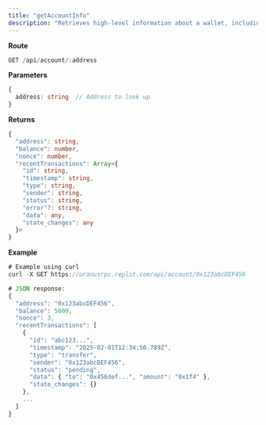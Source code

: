 ```yaml
---
title: "getAccountInfo"
description: "Retrieves high-level information about a wallet, including recent transactions."
---
```


**Route**
```typescript
GET /api/account/:address
```

**Parameters**
```typescript
{
  address: string  // Address to look up
}
```

**Returns**
```typescript
{
  "address": string,
  "balance": number,
  "nonce": number,
  "recentTransactions": Array<{
    "id": string,
    "timestamp": string,
    "type": string,
    "sender": string,
    "status": string,
    "error"?: string,
    "data": any,
    "state_changes": any
  }>
}
```

**Example**
```typescript
# Example using curl
curl -X GET https://uranusrpc.replit.com/api/account/0x123abcDEF456

# JSON response:
{
  "address": "0x123abcDEF456",
  "balance": 5000,
  "nonce": 3,
  "recentTransactions": [
    {
      "id": "abc123...",
      "timestamp": "2025-02-01T12:34:56.789Z",
      "type": "transfer",
      "sender": "0x123abcDEF456",
      "status": "pending",
      "data": { "to": "0x456def...", "amount": "0x1f4" },
      "state_changes": {}
    },
    ...
  ]
}
```